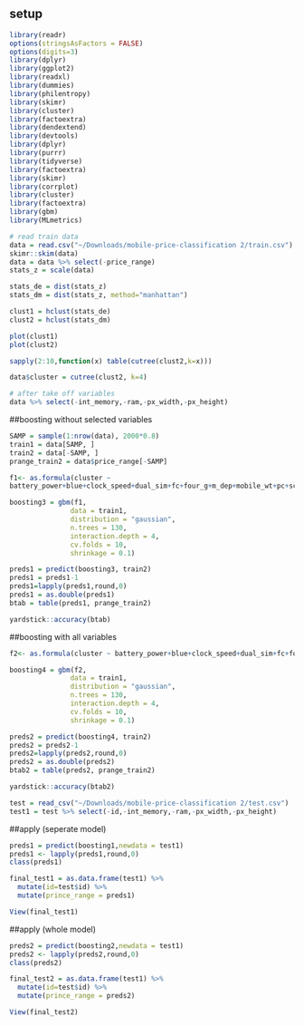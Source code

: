 ## setup
```r
library(readr)
options(stringsAsFactors = FALSE)
options(digits=3)
library(dplyr)
library(ggplot2)
library(readxl)
library(dummies)    
library(philentropy)   
library(skimr)     
library(cluster)   
library(factoextra)    
library(dendextend)     
library(devtools)    
library(dplyr)
library(purrr)
library(tidyverse)
library(factoextra)
library(skimr)
library(corrplot)
library(cluster)
library(factoextra)
library(gbm)
library(MLmetrics)
```


```r
# read train data
data = read.csv("~/Downloads/mobile-price-classification 2/train.csv")
skimr::skim(data)
data = data %>% select(-price_range)
stats_z = scale(data)

stats_de = dist(stats_z)
stats_dm = dist(stats_z, method="manhattan")

clust1 = hclust(stats_de)
clust2 = hclust(stats_dm)

plot(clust1)
plot(clust2)

sapply(2:10,function(x) table(cutree(clust2,k=x)))

data$cluster = cutree(clust2, k=4)

# after take off variables
data %>% select(-int_memory,-ram,-px_width,-px_height)
```



##boosting without selected variables
```r
SAMP = sample(1:nrow(data), 2000*0.8)
train1 = data[SAMP, ]
train2 = data[-SAMP, ]
prange_train2 = data$price_range[-SAMP]

f1<- as.formula(cluster ~
battery_power+blue+clock_speed+dual_sim+fc+four_g+m_dep+mobile_wt+pc+sc_h+sc_w+wifi+int_memory+ram+px_width+px_height+int_memory+ram+px_width+px_height)

boosting3 = gbm(f1,
               data = train1,
               distribution = "gaussian",
               n.trees = 130,
               interaction.depth = 4,
               cv.folds = 10,
               shrinkage = 0.1)

preds1 = predict(boosting3, train2)
preds1 = preds1-1
preds1=lapply(preds1,round,0)
preds1 = as.double(preds1)
btab = table(preds1, prange_train2)

yardstick::accuracy(btab)
```

##boosting with all variables
```r
f2<- as.formula(cluster ~ battery_power+blue+clock_speed+dual_sim+fc+four_g+m_dep+mobile_wt+pc+sc_h+sc_w+wifi+int_memory+ram+px_width+px_height+n_cores+talk_time+three_g+touch_screen+int_memory+ram+px_width+px_height)

boosting4 = gbm(f2,
               data = train1,
               distribution = "gaussian",
               n.trees = 130,
               interaction.depth = 4,
               cv.folds = 10,
               shrinkage = 0.1)

preds2 = predict(boosting4, train2)
preds2 = preds2-1
preds2=lapply(preds2,round,0)
preds2 = as.double(preds2)
btab2 = table(preds2, prange_train2)

yardstick::accuracy(btab2)
```


```r
test = read_csv("~/Downloads/mobile-price-classification 2/test.csv")
test1 = test %>% select(-id,-int_memory,-ram,-px_width,-px_height)
```

##apply (seperate model)
```r
preds1 = predict(boosting1,newdata = test1)
preds1 <- lapply(preds1,round,0)
class(preds1)

final_test1 = as.data.frame(test1) %>%
  mutate(id=test$id) %>% 
  mutate(prince_range = preds1)

View(final_test1)
```

##apply (whole model)
```r
preds2 = predict(boosting2,newdata = test1)
preds2 <- lapply(preds2,round,0)
class(preds2)

final_test2 = as.data.frame(test1) %>%
  mutate(id=test$id) %>% 
  mutate(prince_range = preds2)

View(final_test2)
```



